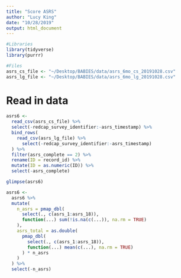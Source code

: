 ```yaml
---
title: "Score ASRS"
author: "Lucy King"
date: "10/28/2019"
output: html_document
---
```


```r
#Libraries
library(tidyverse)
library(purrr)

#Files
asrs_cs_file <- "~/Desktop/BABIES/data/asrs_6mo_cs_20191028.csv"
asrs_lg_file <- "~/Desktop/BABIES/data/asrs_6mo_lg_20191028.csv"
```

# Read in data
```r
asrs6 <-
  read_csv(asrs_cs_file) %>% 
  select(-redcap_survey_identifier:-asrs_timestamp) %>% 
  bind_rows(
    read_csv(asrs_lg_file) %>% 
      select(-redcap_survey_identifier:-asrs_timestamp)
  ) %>% 
  filter(asrs_complete == 2) %>% 
  rename(ID = record_id) %>% 
  mutate(ID = as.numeric(ID)) %>% 
  select(-asrs_complete)

glimpse(asrs6)
```
```r
asrs6 <-
  asrs6 %>% 
  mutate(
    n_asrs = pmap_dbl(
      select(., c(asrs_1:asrs_18)),
      function(...) sum(!is.na(c(...)), na.rm = TRUE)
    ), 
    asrs_total = as.double(
      pmap_dbl(
        select(., c(asrs_1:asrs_18)),
        function(...) mean(c(...), na.rm = TRUE)
      ) * n_asrs
    )
  ) %>% 
  select(-n_asrs)
```


